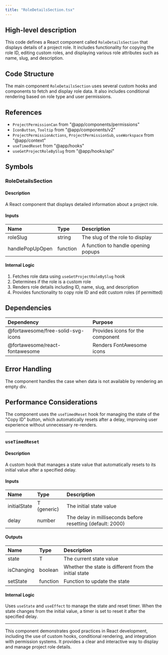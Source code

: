 ```yaml
---
title: "RoleDetailsSection.tsx"
---
```


## High-level description
This code defines a React component called `RoleDetailsSection` that displays details of a project role. It includes functionality for copying the role ID, editing custom roles, and displaying various role attributes such as name, slug, and description.

## Code Structure
The main component `RoleDetailsSection` uses several custom hooks and components to fetch and display role data. It also includes conditional rendering based on role type and user permissions.

## References
- `ProjectPermissionCan` from "@app/components/permissions"
- `IconButton`, `Tooltip` from "@app/components/v2"
- `ProjectPermissionActions`, `ProjectPermissionSub`, `useWorkspace` from "@app/context"
- `useTimedReset` from "@app/hooks"
- `useGetProjectRoleBySlug` from "@app/hooks/api"

## Symbols

### RoleDetailsSection
#### Description
A React component that displays detailed information about a project role.

#### Inputs
| Name | Type | Description |
|:-----|:-----|:------------|
| roleSlug | string | The slug of the role to display |
| handlePopUpOpen | function | A function to handle opening popups |

#### Internal Logic
1. Fetches role data using `useGetProjectRoleBySlug` hook
2. Determines if the role is a custom role
3. Renders role details including ID, name, slug, and description
4. Provides functionality to copy role ID and edit custom roles (if permitted)

## Dependencies
| Dependency | Purpose |
|:-----------|:--------|
| @fortawesome/free-solid-svg-icons | Provides icons for the component |
| @fortawesome/react-fontawesome | Renders FontAwesome icons |

## Error Handling
The component handles the case when data is not available by rendering an empty div.

## Performance Considerations
The component uses the `useTimedReset` hook for managing the state of the "Copy ID" button, which automatically resets after a delay, improving user experience without unnecessary re-renders.

___

### `useTimedReset`
#### Description
A custom hook that manages a state value that automatically resets to its initial value after a specified delay.

#### Inputs
| Name | Type | Description |
|:-----|:-----|:------------|
| initialState | T (generic) | The initial state value |
| delay | number | The delay in milliseconds before resetting (default: 2000) |

#### Outputs
| Name | Type | Description |
|:-----|:-----|:------------|
| state | T | The current state value |
| isChanging | boolean | Whether the state is different from the initial state |
| setState | function | Function to update the state |

#### Internal Logic
Uses `useState` and `useEffect` to manage the state and reset timer. When the state changes from the initial value, a timer is set to reset it after the specified delay.

___

This component demonstrates good practices in React development, including the use of custom hooks, conditional rendering, and integration with permission systems. It provides a clear and interactive way to display and manage project role details.